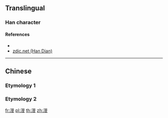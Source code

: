 {{character info/new}}
==Translingual==

===Han character===
{{Han char|rn=85|rad=水|as=08|sn=11|four=|canj=EAYK|ids=⿰氵旻}}

====References====
* {{Han ref|kx=0633.240|dkj=17722|hdz=31649.040|uh=6E02|ud=28162}}
* [http://www.zdic.net/z/1d/js/6E02.htm zdic.net (Han Dian)]

----

==Chinese==
{{zh-forms}}

===Etymology 1===
{{zh-see|汶|a}}

===Etymology 2===
{{zh-see|岷|a}}

[[fr:渂]]
[[pl:渂]]
[[th:渂]]
[[zh:渂]]